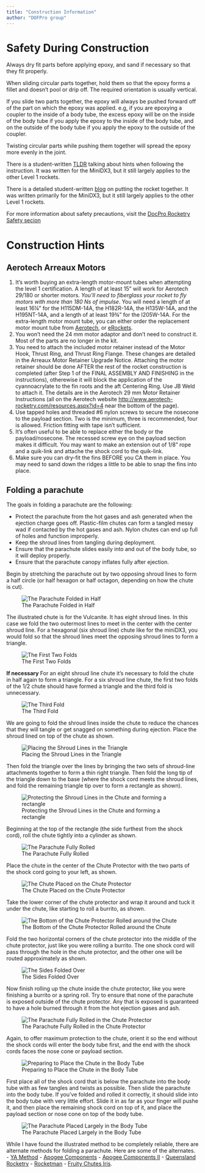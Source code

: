 ```yaml
---
title: "Construction Information"
author: "DOFPro group"
---
```


# Safety During Construction

Always dry fit parts before applying epoxy, and sand if necessary so that they fit properly.

When sliding circular parts together, hold them so that the epoxy forms a fillet and doesn't pool or drip off. The required orientation is usually vertical.

If you slide two parts together, the epoxy will always be pushed forward off of the part on which the epoxy was applied. e.g, if you are epoxying a coupler to the inside of a body tube, the excess epoxy will be on the inside of the body tube if you apply the epoxy to the inside of the body tube, and on the outside of the body tube if you apply the epoxy to the outside of the coupler.

Twisting circular parts while pushing them together will spread the epoxy more evenly in the joint.

There is a student-written [TLDR](https://pages.hmc.edu/spjut/AdvRoc/DX3AssemblyTLDR.md.html) talking about hints when following the instruction. It was written for the MiniDX3, but it still largely applies to the other Level 1 rockets.

There is a detailed student-written [blog](https://pages.hmc.edu/spjut/AdvRoc/DX3AssemblyBlog.md.html) on putting the rocket together. It was written primarily for the MiniDX3, but it still largely applies to the other Level 1 rockets.

For more information about safety precautions, visit the [DocPro Rocketry Safety secion](https://dofpro.org/RCK/safety/)

# Construction Hints

## Aerotech Arreaux Motors
1. It’s worth buying an extra-length motor-mount tubes when attempting the level 1 certification. A length of at
   least 15" will work for Aerotech 29/180 or shorter motors. _You'll need to fiberglass your rocket
   to fly motors with more than 180 Ns of impulse_. You will need a length of at
   least 16¼" for the H115DM-14A, the H182R-14A, the H135W-14A, and the H195NT-14A, and a
   length of at least 19¾" for the I205W-14A. For the extra-length motor mount tube, you can either order
   the replacement motor mount tube  from [Aerotech](https://www.aerotechstore.com/products/product_16e318e6-c2fd-e5a5-d053-3e84f31591c7),
   or [eRockets](http://www.erockets.biz/aerotech-motor-mount-tube-29-mm-x-17-3-4-inch-12918/).
2. You won't need the 24 mm motor adaptor and don't need to construct it. Most of the parts
   are no longer in the kit.
3. You need to attach the included motor retainer instead of the Motor Hook, Thrust Ring,
   and Thrust Ring Flange. These changes are detailed in the Arreaux Motor Retainer Upgrade
   Notice. Attaching the motor retainer should be done AFTER the rest of the rocket construction
   is completed (after Step 1 of the FINAL ASSEMBLY AND FINISHING in the instructions), otherewise
   it will block the application of the cyannoacrylate to the fin roots and the aft Centering Ring.
   Use JB Weld to attach it. The details are in the Aerotech 29 mm Motor Retainer Instructions
   (all on the Aerotech website <http://www.aerotech-rocketry.com/resources.aspx?id=4> near the bottom of the page).
4. Use tapped holes and threaded #6 nylon screws to secure the nosecone to the payload section.
   Two is the minimum, three is recommended, four is allowed. Friction fitting with tape isn't sufficient.
5. It's often useful to be able to replace either the body or the payload/nosecone. The recessed
   screw eye on the payload section makes it difficult. You may want to make an extension out of
   1/8" rope and a quik-link and attache the shock cord to the quik-link.
6. Make sure you can dry-fit the fins BEFORE you CA them in place. You may need to sand down
   the ridges a little to be able to snap the fins into place.

## Folding a parachute

The goals in folding a parachute are the following:

* Protect the parachute from the hot gases and ash generated when the ejection charge goes off. Plastic-film chutes can form a tangled messy wad if contacted by the hot gases and ash. Nylon chutes can end up full of holes and function improperly.
* Keep the shroud lines from tangling during deployment.
* Ensure that the parachute slides easily into and out of the body tube, so it will deploy properly.
* Ensure that the parachute canopy inflates fully after ejection.

Begin by stretching the parachute out by two opposing shroud lines to form a half circle (or half hexagon or half octagon, depending on how the chute is cut).

![The Parachute Folded in Half](https://dofprobucket2.s3.us-east-2.amazonaws.com/Images/VUL_OpenChute.jpeg)

The illustrated chute is for the Vulcanite. It has eight shroud lines. In this case we fold the two outermost lines to meet in the center with the center shroud line. For a hexagonal (six shroud line) chute like for the miniDX3, you would fold so that the shroud lines meet the opposing shroud lines to form a triangle.

![The First Two Folds](https://dofprobucket2.s3.us-east-2.amazonaws.com/Images/VUL_FirstFold.jpeg)

**If necessary** For an eight shroud line chute it's necessary to fold the chute in half again to form a triangle. For a six shroud line chute, the first two folds of the 1/2 chute should have formed a triangle and the third fold is unnecessary.

![The Third Fold](https://dofprobucket2.s3.us-east-2.amazonaws.com/Images/VUL_SecondFold.jpeg)

We are going to fold the shroud lines inside the chute to reduce the chances that they will tangle or get snagged on something during ejection. Place the shroud lined on top of the chute as shown.

![Placing the Shroud Lines in the Triangle](https://dofprobucket2.s3.us-east-2.amazonaws.com/Images/VUL_ShroudLines.jpeg)

Then fold the triangle over the lines by bringing the two sets of shroud-line attachments together to form a thin right triangle. Then fold the long tip of the triangle down to the base (where the shock cord meets the shroud lines, and fold the remaining triangle tip over to form a rectangle as shown).

![Protecting the Shroud Lines in the Chute and forming a rectangle](https://dofprobucket2.s3.us-east-2.amazonaws.com/Images/VUL_Rectangle.jpeg)

Beginning at the top of the rectangle (the side furthest from the shock cord), roll the chute tightly into a cylinder as shown.

![The Parachute Fully Rolled](https://dofprobucket2.s3.us-east-2.amazonaws.com/Images/VUL_Rolled.jpeg)

Place the chute in the center of the Chute Protector with the two parts of the shock cord going to your left, as shown.

![The Chute Placed on the Chute Protector](https://dofprobucket2.s3.us-east-2.amazonaws.com/Images/VUL_ParInCover.jpeg)

Take the lower corner of the chute protector and wrap it around and tuck it under the chute, like starting to roll a burrito, as shown.

![The Bottom of the Chute Protector Rolled around the Chute](https://dofprobucket2.s3.us-east-2.amazonaws.com/Images/VUL_FirstRoll.jpeg)

Fold the two horizontal corners of the chute protector into the middle of the chute protector, just like you were rolling a burrito. The one shock cord will pass through the hole in the chute protector, and the other one will be routed approximately as shown.

![The Sides Folded Over](https://dofprobucket2.s3.us-east-2.amazonaws.com/Images/VUL_InPocket.jpeg)

Now finish rolling up the chute inside the chute protector, like you were finishing a burrito or a spring roll. Try to ensure that none of the parachute is exposed outside of the chute protector. Any that is exposed is guaranteed to have a hole burned through it from the hot ejection gases and ash.

![The Parachute Fully Rolled in the Chute Protector](https://dofprobucket2.s3.us-east-2.amazonaws.com/Images/VUL_FullyRolled.jpeg)

Again, to offer maximum protection to the chute, orient it so the end without the shock cords will enter the body tube first, and the end with the shock cords faces the nose cone or payload section.

![Preparing to Place the Chute in the Body Tube](https://dofprobucket2.s3.us-east-2.amazonaws.com/Images/VUL_ByTube.jpeg)

First place all of the shock cord that is below the parachute into the body tube with as few tangles and twists as possible. Then slide the parachute into the body tube. If you've folded and rolled it correctly, it should slide into the body tube with very little effort. Slide it in as far as your finger will pushe it, and then place the remaining shock cord on top of it, and place the payload section or nose cone on top of the body tube.

![The Parachute Placed Largely in the Body Tube](https://dofprobucket2.s3.us-east-2.amazonaws.com/Images/VUL_InTube.jpeg)

While I have found the illustrated method to be completely reliable, there are alternate methods for folding a parachute. Here are some of the alternates. - [YA Method](https://www.youtube.com/watch?v=h230AdEenTY) - [Apogee Components](https://www.youtube.com/watch?v=Sg-2YqTT7lQ) - [Apogee Components II](https://www.youtube.com/watch?v=8n45_ubOy8w) - [Queensland Rocketry](http://qldrocketry.com/wp-content/uploads/2013/01/QRS_Folding_Hexagonal_Parachute.pdf) - [Rocketman](https://the-rocketman.com/packing/) - [Fruity Chutes Iris](https://fruitychutes.com/help_for_parachutes/parachute-help/how_to_fold_a_iris_parachute.htm).